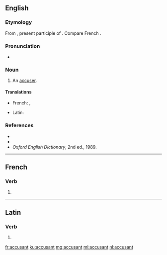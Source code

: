 ==English==

===Etymology===
From {{etyl|la|en}} {{term|accusans|lang=la}}, present participle of {{term|accusare|lang=la}}. Compare French {{term|accusant|lang=fr}}.

===Pronunciation===
* {{IPA|/əˈkjuːzənt/|lang=en}}

===Noun===
{{en-noun}}

# {{context|obsolete|lang=en}} An [[accuser]].

====Translations====
{{trans-top|accuser}}
* French: {{t+|fr|accusateur|m}}, {{t+|fr|plaignant}}
{{trans-mid}}
* Latin: {{t|la|accusans}}
{{trans-bottom}}

===References===
* {{R:Webster 1828}}
* {{R:Webster 1913}}
* ''Oxford English Dictionary'', 2nd ed., 1989.

----

==French==

===Verb===
{{head|fr|present participle}}

# {{present participle of|accuser|lang=fr}}

----

==Latin==

===Verb===
{{la-verb-form|accūsant}}

# {{inflection of|accūsō||3|p|pres|act|ind|lang=la}}

[[fr:accusant]]
[[ku:accusant]]
[[mg:accusant]]
[[ml:accusant]]
[[nl:accusant]]